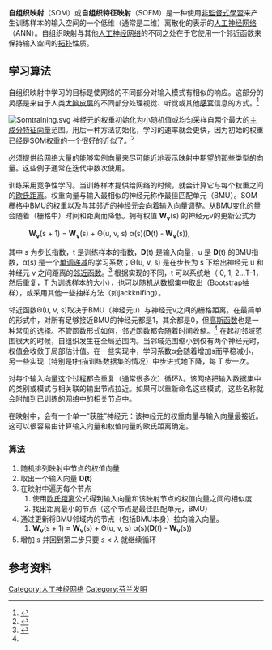 {{NoteTA
|G1=IT
|G2=Math
}}
'''自组织映射'''（SOM）或'''自组织特征映射'''（SOFM）是一种使用[[非監督式學習|非監督式學習]]来产生训练样本的输入空间的一个低维（通常是二维）离散化的表示的[[人工神经网络|人工神经网络]]（ANN）。自组织映射与其他[[人工神经网络|人工神经网络]]的不同之处在于它使用一个邻近函数来保持输入空间的[[拓扑学|拓扑]]性质。

==学习算法==

自组织映射中学习的目标是使网络的不同部分对输入模式有相似的响应。这部分的灵感是来自于人类[[大脑皮层|大脑皮层]]的不同部分处理视觉、听觉或其他[[感官|感官]]信息的方式。<ref name="Haykin">{{cite book |first=Simon |last=Haykin |title=Neural networks - A comprehensive foundation |url=https://archive.org/details/neuralnetworksco0000hayk_2ed |chapter=9. Self-organizing maps |edition=2nd |publisher=Prentice-Hall |year=1999 |isbn=0-13-908385-5 }}</ref>

[[Image:Somtraining.svg|thumb]]<!--
-->
神经元的权重初始化为小随机值或均匀采样自两个最大的[[主成份分析|主成分]][[特征向量|特征向量]]范围。用后一种方法初始化，学习的速率就会更快，因为初始的权重已经是SOM权重的一个很好的近似了。<ref name="SOMIntro">{{cite web |title=Intro to SOM |first=Teuvo |last=Kohonen |work=SOM Toolbox |url=http://www.cis.hut.fi/projects/somtoolbox/theory/somalgorithm.shtml |year=2005<!-- last updated 18 March 2005 --> |accessdate=2006-06-18 |archive-date=2006-06-18 |archive-url=https://web.archive.org/web/20060618081209/http://www.cis.hut.fi/projects/somtoolbox/theory/somalgorithm.shtml |dead-url=no }}</ref>

必须提供给网络大量的能够实例向量来尽可能近地表示映射中期望的那些类型的向量。这些例子通常在迭代中数次使用。

训练采用竞争性学习。当训练样本提供给网络的时候，就会计算它与每个权重之间的[[欧氏距离|欧氏距离]]。权重向量与输入最相似的神经元称作最佳匹配单元（BMU）。SOM栅格中BMU的权重以及与其邻近的神经元会向着输入向量调整。从BMU变化的量会随着（栅格中）时间和距离而降低。拥有权值 '''W<sub>v</sub>'''(s) 的神经元v的更新公式为
:'''W<sub>v</sub>'''(s + 1) = '''W<sub>v</sub>'''(s) + Θ(u, v, s) α(s)('''D'''(t) - '''W<sub>v</sub>'''(s)),
其中 s 为步长指数，t 是训练样本的指数，'''D'''(t) 是输入向量，u 是 '''D'''(t) 的BMU指数，α(s) 是一个[[单调函数|单调递减]]的学习系数；Θ(u, v, s) 是在步长为 s 下给出神经元 u 和神经元 v 之间距离的[[邻近函数|邻近函数]]。<ref name="Scholarpedia">{{cite web |title=Kohonen network |first1=Teuvo |last1=Kohonen |first2=Timo |last2=Honkela |work=Scholarpedia |url=http://www.scholarpedia.org/article/Kohonen_network |year=2011<!-- last approved revision 2011-11-15 --> |accessdate=2012-09-24 |archive-date=2009-03-02 |archive-url=https://web.archive.org/web/20090302023601/http://www.scholarpedia.org/article/Kohonen_network |dead-url=no }}</ref> 根据实现的不同，t 可以系统地（ 0, 1, 2...T-1，然后重复，T 为训练样本的大小），也可以随机从数据集中取出（Bootstrap抽样），或采用其他一些抽样方法（如jackknifing）。

邻近函数Θ(u, v, s)取决于BMU（神经元u）与神经元v之间的栅格距离。在最简单的形式中，对所有足够接近BMU的神经元都是1，其余都是0，但[[高斯函数|高斯函数]]也是一种常见的选择。不管函数形式如何，邻近函数都会随着时间收缩。<ref name="Haykin" /> 在起初邻域范围很大的时候，自组织发生在全局范围内。当邻域范围缩小到仅有两个神经元时，权值会收敛于局部估计值。在一些实现中，学习系数α会随着增加s而平稳减小，另一些实现（特别是t扫描训练数据集的情况）中步进式地下降，每 T 步一次。

对每个输入向量这个过程都会重复（通常很多次）循环λ。该网络把输入数据集中的类别或模式与相关联的输出节点拉近。如果可以重新命名这些模式，这些名称就会附加到已训练的网络中的相关节点中。

在映射中，会有一个单一“获胜”神经元：该神经元的权重向量与输入向量最接近。这可以很容易由计算输入向量和权值向量的欧氏距离确定。

=== 算法 ===
# 随机排列映射中节点的权值向量
# 取出一个输入向量 <math>\mathbf{D(t)}</math>
# 在映射中遍历每个节点
## 使用[[欧氏距离|欧氏距离]]公式得到输入向量和该映射节点的权值向量之间的相似度
## 找出距离最小的节点（这个节点是最佳匹配单元，BMU）
# 通过更新将BMU邻域内的节点（包括BMU本身）拉向输入向量。
## '''W<sub>v</sub>'''(s + 1) = '''W<sub>v</sub>'''(s) + Θ(u, v, s) α(s)('''D'''(t) - '''W<sub>v</sub>'''(s))
# 增加 s 并回到第二步只要 <math>s < \lambda</math> 就继续循环

== 参考资料 ==
{{Reflist|2}}

[[Category:人工神经网络|Category:人工神经网络]]
[[Category:芬兰发明|Category:芬兰发明]]